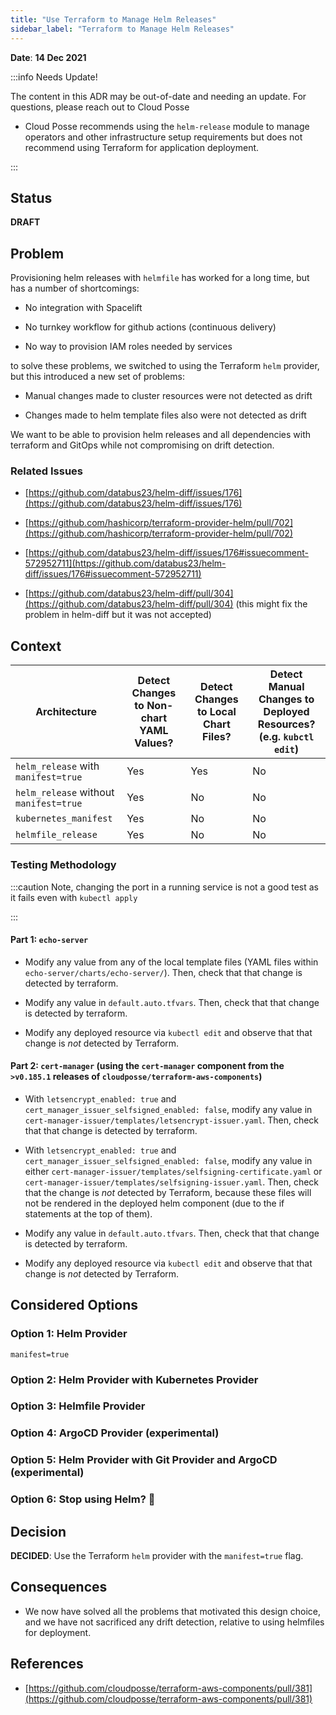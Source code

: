 ```yaml
---
title: "Use Terraform to Manage Helm Releases"
sidebar_label: "Terraform to Manage Helm Releases"
---
```


**Date**: **14 Dec 2021**

:::info Needs Update!

The content in this ADR may be out-of-date and needing an update. For questions, please reach out to Cloud Posse

- Cloud Posse recommends using the `helm-release` module to manage operators and other infrastructure setup requirements but does not recommend using Terraform for application deployment.

:::

## Status

**DRAFT**

## Problem

Provisioning helm releases with `helmfile` has worked for a long time, but has a number of shortcomings:

- No integration with Spacelift

- No turnkey workflow for github actions (continuous delivery)

- No way to provision IAM roles needed by services

to solve these problems, we switched to using the Terraform `helm` provider, but this introduced a new set of problems:

- Manual changes made to cluster resources were not detected as drift

- Changes made to helm template files also were not detected as drift

We want to be able to provision helm releases and all dependencies with terraform and GitOps while not compromising on drift detection.

### Related Issues

- [https://github.com/databus23/helm-diff/issues/176](https://github.com/databus23/helm-diff/issues/176)

- [https://github.com/hashicorp/terraform-provider-helm/pull/702](https://github.com/hashicorp/terraform-provider-helm/pull/702)

- [https://github.com/databus23/helm-diff/issues/176#issuecomment-572952711](https://github.com/databus23/helm-diff/issues/176#issuecomment-572952711)

- [https://github.com/databus23/helm-diff/pull/304](https://github.com/databus23/helm-diff/pull/304)
(this might fix the problem in helm-diff but it was not accepted)

## Context

| **Architecture**                       | **Detect Changes to Non-chart YAML Values?** | **Detect Changes to Local Chart Files?** | **Detect Manual Changes to Deployed Resources?**<br/>(e.g. `kubctl edit`) |
| -------------------------------------- | -------------------------------------------- | ---------------------------------------- | ------------------------------------------------------------------------- |
| `helm_release` with `manifest=true`    | Yes                                          | Yes                                      | No                                                                        |
| `helm_release` without `manifest=true` | Yes                                          | No                                       | No                                                                        |
| `kubernetes_manifest`                  | Yes                                          | No                                       | No                                                                        |
| `helmfile_release`                     | Yes                                          | No                                       | No                                                                        |

### Testing Methodology

:::caution
Note, changing the port in a running service is not a good test as it fails even with `kubectl apply`

:::

#### Part 1: `echo-server`

- Modify any value from any of the local template files (YAML files within `echo-server/charts/echo-server/`). Then, check that that change is detected by terraform.

- Modify any value in `default.auto.tfvars`. Then, check that that change is detected by terraform.

- Modify any deployed resource via `kubectl edit` and observe that that change is <i>not</i> detected by Terraform.

#### Part 2: `cert-manager` (using the `cert-manager` component from the `>v0.185.1` releases of `cloudposse/terraform-aws-components`)

- With `letsencrypt_enabled: true` and `cert_manager_issuer_selfsigned_enabled: false`, modify any value in `cert-manager-issuer/templates/letsencrypt-issuer.yaml`. Then, check that that change is detected by terraform.

- With `letsencrypt_enabled: true` and `cert_manager_issuer_selfsigned_enabled: false`, modify any value in either `cert-manager-issuer/templates/selfsigning-certificate.yaml` or `cert-manager-issuer/templates/selfsigning-issuer.yaml`. Then, check that the change is <i>not</i> detected by Terraform, because these files will not be rendered in the deployed helm component (due to the if statements at the top of them).

- Modify any value in `default.auto.tfvars`. Then, check that that change is detected by terraform.

- Modify any deployed resource via `kubectl edit` and observe that that change is <i>not</i> detected by Terraform.

## Considered Options

### Option 1: Helm Provider

`manifest=true`

### Option 2: Helm Provider with Kubernetes Provider

### Option 3: Helmfile Provider

### Option 4: ArgoCD Provider (experimental)

### Option 5: Helm Provider with Git Provider and ArgoCD (experimental)

### Option 6: Stop using Helm? 🙂

## Decision

**DECIDED**: Use the Terraform `helm` provider with the `manifest=true` flag.

## Consequences

- We now have solved all the problems that motivated this design choice, and we have not sacrificed any drift detection, relative to using helmfiles for deployment.

## References

- [https://github.com/cloudposse/terraform-aws-components/pull/381](https://github.com/cloudposse/terraform-aws-components/pull/381)


